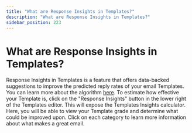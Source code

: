 ```yaml
---
title: "What are Response Insights in Templates?"
description: "What are Response Insights in Templates?"
sidebar_position: 223
---
```


# What are Response Insights in Templates?

Response Insights in Templates is a feature that offers data-backed suggestions to improve the predicted reply rates of your email Templates. You can learn more about the algorithm [here](https://www.yesware.com/blog/analyzed-data-sales-templates/).
To estimate how effective your Template is, click on the "Response Insights" button in the lower right of the Templates editor. This will expose the Templates Insights calculator. Here, you will be able to view your Template grade and determine what could be improved upon. Click on each category to learn more information about what makes a great email.